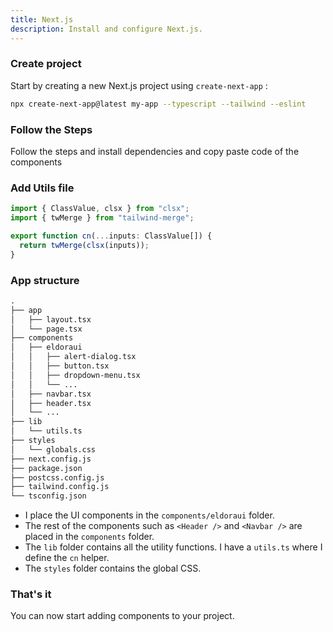 ```yaml
---
title: Next.js
description: Install and configure Next.js.
---
```


<Steps>

### Create project

Start by creating a new Next.js project using `create-next-app` :

```bash
npx create-next-app@latest my-app --typescript --tailwind --eslint
```

### Follow the Steps

Follow the steps and install dependencies and copy paste code of the components

### Add Utils file

```typescript
import { ClassValue, clsx } from "clsx";
import { twMerge } from "tailwind-merge";

export function cn(...inputs: ClassValue[]) {
  return twMerge(clsx(inputs));
}
```

### App structure

```txt {6-10,14-15}
.
├── app
│   ├── layout.tsx
│   └── page.tsx
├── components
│   ├── eldoraui
│   │   ├── alert-dialog.tsx
│   │   ├── button.tsx
│   │   ├── dropdown-menu.tsx
│   │   └── ...
│   ├── navbar.tsx
│   ├── header.tsx
│   └── ...
├── lib
│   └── utils.ts
├── styles
│   └── globals.css
├── next.config.js
├── package.json
├── postcss.config.js
├── tailwind.config.js
└── tsconfig.json
```

- I place the UI components in the `components/eldoraui` folder.
- The rest of the components such as `<Header />` and `<Navbar />` are placed in the `components` folder.
- The `lib` folder contains all the utility functions. I have a `utils.ts` where I define the `cn` helper.
- The `styles` folder contains the global CSS.

### That's it

You can now start adding components to your project.

</Steps>
